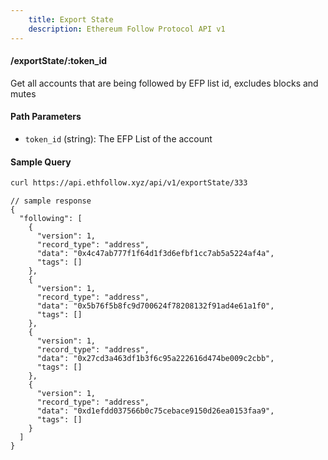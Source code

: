 ```yaml
---
    title: Export State
    description: Ethereum Follow Protocol API v1
---
```


#### /exportState/\:token_id
Get all accounts that are being followed by EFP list id, excludes blocks and mutes

#### Path Parameters
- `token_id` (string): The EFP List of the account

#### Sample Query
```sh
curl https://api.ethfollow.xyz/api/v1/exportState/333
```

```jsonc
// sample response
{
  "following": [
    {
      "version": 1,
      "record_type": "address",
      "data": "0x4c47ab777f1f64d1f3d6efbf1cc7ab5a5224af4a",
      "tags": []
    },
    {
      "version": 1,
      "record_type": "address",
      "data": "0x5b76f5b8fc9d700624f78208132f91ad4e61a1f0",
      "tags": []
    },
    {
      "version": 1,
      "record_type": "address",
      "data": "0x27cd3a463df1b3f6c95a222616d474be009c2cbb",
      "tags": []
    },
    {
      "version": 1,
      "record_type": "address",
      "data": "0xd1efdd037566b0c75cebace9150d26ea0153faa9",
      "tags": []
    }
  ]
}
```